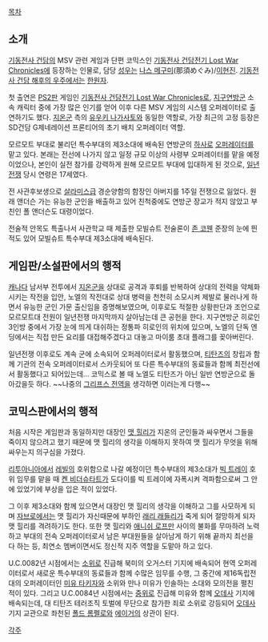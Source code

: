 [[목차]]

== 소개 ==
[[기동전사 건담]]의 MSV 관련 게임과 단편 코믹스인 [[기동전사 건담전기 Lost War Chronicles]]에 등장하는 인물로, 담당 [[성우]]는 [[나스 메구미]](那須めぐみ)/[[이현진]]. [[기동전사 건담 해후의 우주]]에서는 [[한원자]].

첫 출연은 [[PS2]]판 게임인 [[기동전사 건담전기 Lost War Chronicles]]로, [[지구연방군]] 소속 캐릭터 중에 가장 많은 인기를 얻어 이후 다른 MSV 게임의 시스템 오퍼레이터로 출연하기도 했다. [[지온군]] 측의 [[유우키 나가사토]]와 동일한 역할로, 가장 최근의 고정 등장은 SD건담 G제네레이션 프론티어의 초기 배치 오퍼레이터 역할.

모르모트 부대로 불리던 특수부대의 제3소대에 배속된 연방군의 [[하사]]로 [[오퍼레이터]]를 맡고 있다. 본래는 전선에 나가지 않고 일정 규모 이상의 사령부 오퍼레이터를 맡을 예정이었으나, 본인이 실전 참가를 강력하게 원해 모르모트 부대에 입대하게 된 것으로, [[일년전쟁]] 당시 연령은 17세였다.

전 사관후보생으로 [[살라미스급]] 경순양함의 함장인 아버지를 1주일 전쟁으로 잃었다. 원래 앤더슨 가는 유능한 군인을 배출하고 있어 친척중에도 연방군 장교가 적지 않았고 부친인 폴 앤더슨도 대령이었다.

전술적 안목도 특출나서 사관학교 때 제출한 모빌슈트 전술론이 [[존 코웬]] 준장의 눈에 띈 적도 있어 모빌슈트 특수부대 제3소대에 배속된다.

== 게임판/소설판에서의 행적 ==
[[캐나다]] 남서부 전투에서 [[지온군]]을 상대로 공격과 후퇴를 반복하여 상대의 전력을 약체화시키는 작전을 입안, 노엘의 작전대로 상대 병력을 천천히 소모시켜 제발로 물러나게 하면서 유능한 군인 가문 출신임을 증명해보였으며, 이후로도 적절한 상황판단과 조언으로 모르모트대 전원이 일년전쟁 마지막까지 살아남는데 큰 공헌을 한다. 지구연방군 히로인 3인방 중에서 가장 눈에 띄게 대쉬하는 정통파 히로인의 위치에 있으며, 노엘의 단독 엔딩에서는 직접 만든 요리를 대접해주겠다고 대놓고 마이룸 초대 플래그를 꽂아버린다.

일년전쟁 이후로도 계속 군에 소속되어 오퍼레이터로서 활동했으며, [[티탄즈]]의 창립과 함께 기관의 전속 오퍼레이터로서 스카웃되어 또 다른 특수부대의 동료들과 함께 최전선에서 활동했다고 되어있는데... 코믹스로 볼 때 노엘도 티탄즈가 아닌 일반 연방군으로 돌아갔을듯 하다. ~~나중의 [[그리프스 전역]]을 생각하면 이러는게 다행~~


== 코믹스판에서의 행적 ==
처음 시작은 게임판과 동일하지만 대장인 [[맷 힐리]]가 지온의 군인들과 싸우면서 그들을 죽이지 않으려고 했기 때문에 맷 힐리의 생각을 이해하지 못하여 맷 힐리가 무엇을 위해 싸우는지 의구심을 가졌다.

[[리투아니아]]에서 [[레빌]]의 호위함으로 나갈 예정이던 특수부대의 제3소대가 [[빅 트레이]] 호위 임무를 맡을 때 [[켄 비더슈타트]]가 도다이를 빅 트레이에 자폭시켜 격파함으로써 그 안에 있었기에 부상을 입은 적이 있었다.

그 이후 제3소대와 함께 있으면서 대장인 맷 힐리의 생각을 이해하고 그를 사모하게 되며 [[자브로]]에서는 맷 힐리가 자신때문에 부하인 [[래리 래들리]]가 죽게 되어 절망하게 되자 맷 힐리를 격려하기도 한다. 또한 맷 힐리와 [[애니쉬 로프만]] 사이의 불화를 무마하려 노력하고 부대의 전속 오퍼레이터로서 남은 부대원들을 살아남게 하기 위해 끝까지 최선을 다 하는 등, 최연소 멤버이면서도 정신적 지주 역할을 도맡아 하고 있다.

U.C.0082년 시점에서는 [[소위]]로 진급해 북미의 오거스터 기지에 배속되어 현역 오퍼레이터로서 새로운 특수부대의 동료들과 함께 수많은 임무를 수행, 그 중간에 제16독립전대의 오퍼레이터인 [[미유 타키자와]] 소위와 만나 미유가 인솔하는 소대와 모의전을 펼친 적이 있다. 그리고 U.C.0084년 시점에서는 [[중위]]로 진급해 미유와 함께 [[오데사]] 기지에 배속되는데, 대 티탄즈 테러조직 토벌에 무단으로 참가한 죄로 소위로 강등되어 [[오데사]] 기지 교관으로 좌천된 [[폴드 롬펠로]]와 [[에이거]]의 상관이 된다.

[[각주]]
